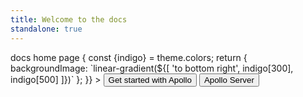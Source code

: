 ```yaml
---
title: Welcome to the docs
standalone: true
---
```



<Hero />

<Box px="10" py="12">
  docs home page
  <Square
    size="8"
    fontSize="md"
    color="white"
    rounded="lg"
    css={({theme}) => {
      const {indigo} = theme.colors;
      return {
        backgroundImage: `linear-gradient(${[
          'to bottom right',
          indigo[300],
          indigo[500]
        ]})`
      };
    }}
  >
    <SiKotlin />
  </Square>
  <Button as={GatsbyLink} to="/getting-started">
    Get started with Apollo
  </Button>
  <Button as={GatsbyLink} to="/apollo-server">
    Apollo Server
  </Button>
</Box>
